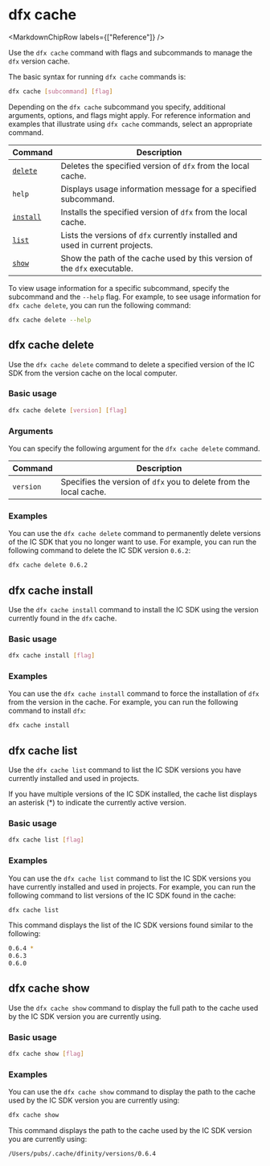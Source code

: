 
# dfx cache

<MarkdownChipRow labels={["Reference"]} />

Use the `dfx cache` command with flags and subcommands to manage the `dfx` version cache.

The basic syntax for running `dfx cache` commands is:

``` bash
dfx cache [subcommand] [flag]
```

Depending on the `dfx cache` subcommand you specify, additional arguments, options, and flags might apply. For reference information and examples that illustrate using `dfx cache` commands, select an appropriate command.

| Command                    | Description                                                                   |
|----------------------------|-------------------------------------------------------------------------------|
| [`delete`](#delete)        | Deletes the specified version of `dfx` from the local cache.                  |
| `help`                     | Displays usage information message for a specified subcommand.                |
| [`install`](#install)      | Installs the specified version of `dfx` from the local cache.                 |
| [`list`](#_dfx_cache_list) | Lists the versions of `dfx` currently installed and used in current projects. |
| [`show`](#_dfx_cache_show) | Show the path of the cache used by this version of the `dfx` executable.      |

To view usage information for a specific subcommand, specify the subcommand and the `--help` flag. For example, to see usage information for `dfx cache delete`, you can run the following command:

``` bash
dfx cache delete --help
```

## dfx cache delete

Use the `dfx cache delete` command to delete a specified version of the IC SDK from the version cache on the local computer.

### Basic usage

``` bash
dfx cache delete [version] [flag]
```

### Arguments

You can specify the following argument for the `dfx cache delete` command.

| Command   | Description                                                        |
|-----------|--------------------------------------------------------------------|
| `version` | Specifies the version of `dfx` you to delete from the local cache. |

### Examples

You can use the `dfx cache delete` command to permanently delete versions of the IC SDK that you no longer want to use. For example, you can run the following command to delete the IC SDK version `0.6.2`:

``` bash
dfx cache delete 0.6.2
```

## dfx cache install

Use the `dfx cache install` command to install the IC SDK using the version currently found in the `dfx` cache.

### Basic usage

``` bash
dfx cache install [flag]
```

### Examples

You can use the `dfx cache install` command to force the installation of `dfx` from the version in the cache. For example, you can run the following command to install `dfx`:

``` bash
dfx cache install
```

## dfx cache list

Use the `dfx cache list` command to list the IC SDK versions you have currently installed and used in projects.

If you have multiple versions of the IC SDK installed, the cache list displays an asterisk (\*) to indicate the currently active version.

### Basic usage

``` bash
dfx cache list [flag]
```

### Examples

You can use the `dfx cache list` command to list the IC SDK versions you have currently installed and used in projects. For example, you can run the following command to list versions of the IC SDK found in the cache:

``` bash
dfx cache list
```

This command displays the list of the IC SDK versions found similar to the following:

``` bash
0.6.4 *
0.6.3
0.6.0
```

## dfx cache show

Use the `dfx cache show` command to display the full path to the cache used by the IC SDK version you are currently using.

### Basic usage

``` bash
dfx cache show [flag]
```

### Examples

You can use the `dfx cache show` command to display the path to the cache used by the IC SDK version you are currently using:

``` bash
dfx cache show
```

This command displays the path to the cache used by the IC SDK version you are currently using:

``` bash
/Users/pubs/.cache/dfinity/versions/0.6.4
```
